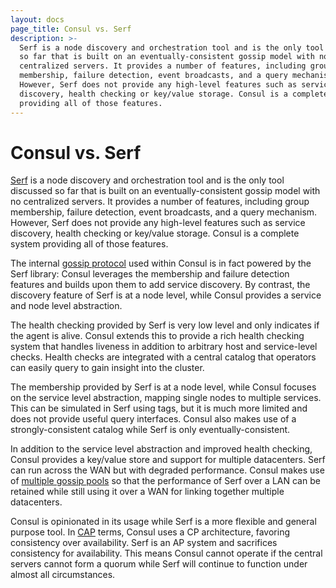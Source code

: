 ```yaml
---
layout: docs
page_title: Consul vs. Serf
description: >-
  Serf is a node discovery and orchestration tool and is the only tool discussed
  so far that is built on an eventually-consistent gossip model with no
  centralized servers. It provides a number of features, including group
  membership, failure detection, event broadcasts, and a query mechanism.
  However, Serf does not provide any high-level features such as service
  discovery, health checking or key/value storage. Consul is a complete system
  providing all of those features.
---
```



# Consul vs. Serf

[Serf](https://www.serf.io) is a node discovery and orchestration tool and is the only
tool discussed so far that is built on an eventually-consistent gossip model
with no centralized servers. It provides a number of features, including group
membership, failure detection, event broadcasts, and a query mechanism. However,
Serf does not provide any high-level features such as service discovery, health
checking or key/value storage. Consul is a complete system providing all of those
features.

The internal [gossip protocol](/docs/internals/gossip) used within Consul is in
fact powered by the Serf library: Consul leverages the membership and failure detection
features and builds upon them to add service discovery. By contrast, the discovery
feature of Serf is at a node level, while Consul provides a service and node level
abstraction.

The health checking provided by Serf is very low level and only indicates if the
agent is alive. Consul extends this to provide a rich health checking system
that handles liveness in addition to arbitrary host and service-level checks.
Health checks are integrated with a central catalog that operators can easily
query to gain insight into the cluster.

The membership provided by Serf is at a node level, while Consul focuses
on the service level abstraction, mapping single nodes to multiple services.
This can be simulated in Serf using tags, but it is much more limited and does
not provide useful query interfaces. Consul also makes use of a strongly-consistent
catalog while Serf is only eventually-consistent.

In addition to the service level abstraction and improved health checking,
Consul provides a key/value store and support for multiple datacenters.
Serf can run across the WAN but with degraded performance. Consul makes use
of [multiple gossip pools](/docs/internals/architecture) so that
the performance of Serf over a LAN can be retained while still using it over
a WAN for linking together multiple datacenters.

Consul is opinionated in its usage while Serf is a more flexible and
general purpose tool. In [CAP](https://en.wikipedia.org/wiki/CAP_theorem) terms,
Consul uses a CP architecture, favoring consistency over availability. Serf is an
AP system and sacrifices consistency for availability. This means Consul cannot
operate if the central servers cannot form a quorum while Serf will continue to
function under almost all circumstances.
